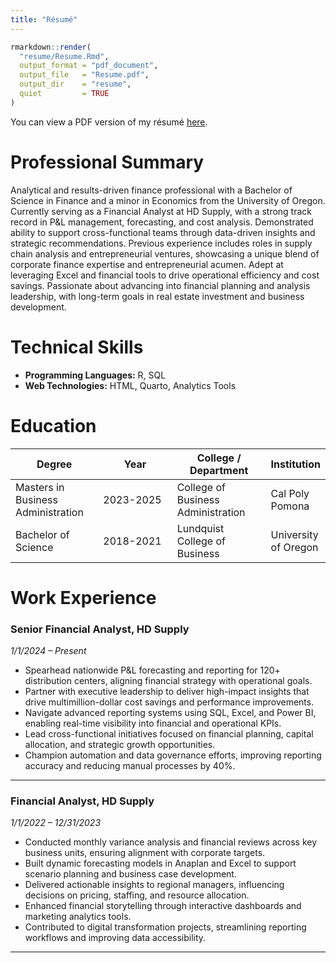 ```yaml
---
title: "Résumé"
---
```


```r
rmarkdown::render(
  "resume/Resume.Rmd",
  output_format = "pdf_document",
  output_file   = "Resume.pdf",
  output_dir    = "resume",
  quiet         = TRUE
)
```

You can view a PDF version of my résumé [here](resume/Resume.pdf).

# Professional Summary

Analytical and results-driven finance professional with a Bachelor of Science in Finance and a minor in Economics from the University of Oregon. Currently serving as a Financial Analyst at HD Supply, with a strong track record in P&L management, forecasting, and cost analysis. Demonstrated ability to support cross-functional teams through data-driven insights and strategic recommendations. Previous experience includes roles in supply chain analysis and entrepreneurial ventures, showcasing a unique blend of corporate finance expertise and entrepreneurial acumen. Adept at leveraging Excel and financial tools to drive operational efficiency and cost savings. Passionate about advancing into financial planning and analysis leadership, with long-term goals in real estate investment and business development.

# Technical Skills

- **Programming Languages:** R, SQL
- **Web Technologies:** HTML, Quarto, Analytics Tools

# Education

| Degree                             | Year                          | College / Department                 | Institution         |
| ---------------------------------- | ----------------------------- | ------------------------------------ | ------------------- |
| Masters in Business Administration | 2023-2025                     | College of Business Administration   |  Cal Poly Pomona    |
| Bachelor of Science                | 2018-2021                     | Lundquist College of Business        | University of Oregon|

# Work Experience

### Senior Financial Analyst, HD Supply
*1/1/2024 – Present*

- Spearhead nationwide P&L forecasting and reporting for 120+ distribution centers, aligning financial strategy with operational goals.
- Partner with executive leadership to deliver high-impact insights that drive multimillion-dollar cost savings and performance improvements.
- Navigate advanced reporting systems using SQL, Excel, and Power BI, enabling real-time visibility into financial and operational KPIs.
- Lead cross-functional initiatives focused on financial planning, capital allocation, and strategic growth opportunities.  
- Champion automation and data governance efforts, improving reporting accuracy and reducing manual processes by 40%.

---

### Financial Analyst, HD Supply
*1/1/2022 – 12/31/2023*

- Conducted monthly variance analysis and financial reviews across key business units, ensuring alignment with corporate targets.
- Built dynamic forecasting models in Anaplan and Excel to support scenario planning and business case development.
- Delivered actionable insights to regional managers, influencing decisions on pricing, staffing, and resource allocation.
- Enhanced financial storytelling through interactive dashboards and marketing analytics tools.
- Contributed to digital transformation projects, streamlining reporting workflows and improving data accessibility.

---
